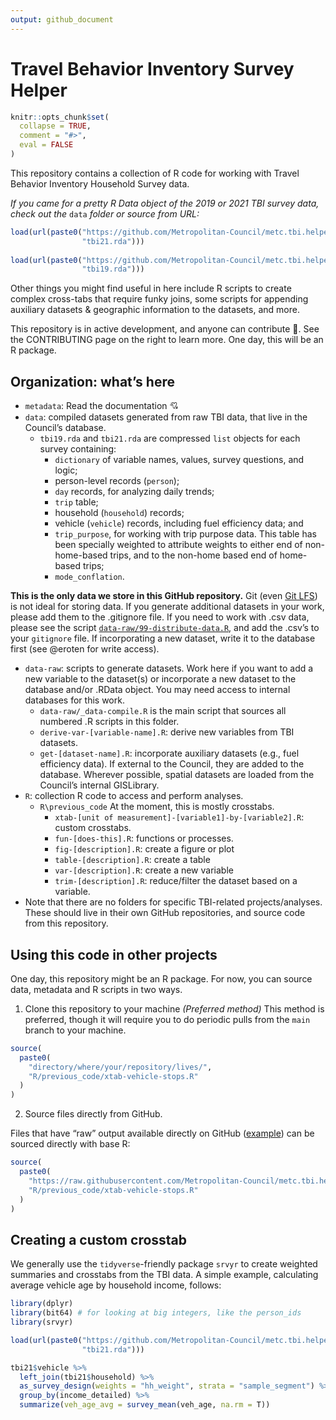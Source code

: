 ```yaml
---
output: github_document
---
```

# Travel Behavior Inventory Survey Helper
```r
knitr::opts_chunk$set(
  collapse = TRUE,
  comment = "#>",
  eval = FALSE
)
```

This repository contains a collection of R code for working with Travel Behavior Inventory Household Survey data. 

_If you came for a pretty R Data object of the 2019 or 2021 TBI survey data, check out the_ `data` _folder or source from URL:_

```r
load(url(paste0("https://github.com/Metropolitan-Council/metc.tbi.helper/raw/main/data/",
                "tbi21.rda")))
                
load(url(paste0("https://github.com/Metropolitan-Council/metc.tbi.helper/raw/main/data/",
                "tbi19.rda")))
```

Other things you might find useful in here include R scripts to create complex cross-tabs that require funky joins, some scripts for appending auxiliary datasets & geographic information to the datasets, and more. 

This repository is in active development, and anyone can contribute 🤝. See the CONTRIBUTING page on the right to learn more. 
One day, this will be an R package.

## Organization: what's here

* `metadata`: Read the documentation 💘 
* `data`: compiled datasets generated from raw TBI data, that live in the Council's database.
  * `tbi19.rda` and `tbi21.rda` are compressed `list` objects for each survey containing:
      * `dictionary` of variable names, values, survey questions, and logic;
      * person-level records (`person`);
      * `day` records, for analyzing daily trends;
      * `trip` table;
      * household (`household`) records;
      * vehicle (`vehicle`) records, including fuel efficiency data; and
      * `trip_purpose`, for working with trip purpose data. This table has been specially weighted to attribute weights to either end of non-home-based trips, and to the non-home based end of home-based trips;
      * `mode_conflation`.

**This is the only data we store in this GitHub repository.**  Git (even [Git LFS](https://git-lfs.github.com/)) is not ideal for storing data. If you generate additional datasets in your work, please add them to the .gitignore file. If you need to work with .csv data, please see the script [`data-raw/99-distribute-data.R`](data-raw/99-distribute-data.R), and add the .csv's to your `gitignore` file. If incorporating a new dataset, write it to the database first (see @eroten for write access).

* `data-raw`: scripts to generate datasets. Work here if you want to add a new variable to the dataset(s) or incorporate a new dataset to the database and/or .RData object. You may need access to internal databases for this work.
  * `data-raw/_data-compile.R` is the main script that sources all numbered .R scripts in this folder. 
  * `derive-var-[variable-name].R`: derive new variables from TBI datasets. 
  * `get-[dataset-name].R`: incorporate auxiliary datasets (e.g., fuel efficiency data). If external to the Council, they are added to the database. Wherever possible, spatial datasets are loaded from the Council's internal GISLibrary.
* `R`: collection R code to access and perform analyses.
  * `R\previous_code` At the moment, this is mostly crosstabs.
    * `xtab-[unit of measurement]-[variable1]-by-[variable2].R`: custom crosstabs.
    * `fun-[does-this].R`: functions or processes.
    * `fig-[description].R`: create a figure or plot
    * `table-[description].R`: create a table
    * `var-[description].R`: create a new variable
    * `trim-[description].R`: reduce/filter the dataset based on a variable. 
* Note that there are no folders for specific TBI-related projects/analyses. These should live in their own GitHub repositories, and source code from this repository.

## Using this code in other projects
One day, this repository might be an R package. For now, you can source data, metadata and R scripts in two ways.

(1) Clone this repository to your machine _(Preferred method)_
  This method is preferred, though it will require you to do periodic pulls from the `main` branch to your machine.

```r
source(
  paste0(
    "directory/where/your/repository/lives/",
    "R/previous_code/xtab-vehicle-stops.R" 
  )
)
```

(2) Source files directly from GitHub.

Files that have "raw" output available directly on GitHub ([example](https://github.com/Metropolitan-Council/metc.tbi.helper/blob/main/R/previous_code/xtab-vmt-per-vehicle.R)) can be sourced directly with base R:

```r
source(
  paste0(
    "https://raw.githubusercontent.com/Metropolitan-Council/metc.tbi.helper/main/", 
    "R/previous_code/xtab-vehicle-stops.R"
  )
)
```

## Creating a custom crosstab

We generally use the `tidyverse`-friendly package `srvyr` to create weighted summaries and crosstabs from the TBI data. A simple example, calculating average vehicle age by household income, follows:

```r
library(dplyr)
library(bit64) # for looking at big integers, like the person_ids
library(srvyr)

load(url(paste0("https://github.com/Metropolitan-Council/metc.tbi.helper/raw/main/data/",
                "tbi21.rda")))

tbi21$vehicle %>%
  left_join(tbi21$household) %>%
  as_survey_design(weights = "hh_weight", strata = "sample_segment") %>%
  group_by(income_detailed) %>%
  summarize(veh_age_avg = survey_mean(veh_age, na.rm = T))

```
